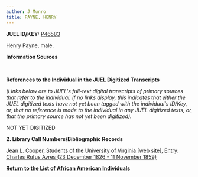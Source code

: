 ```yaml
---
author: J Munro
title: PAYNE, HENRY
---
```

**JUEL ID/KEY:** [P46583](http://juel.iath.virginia.edu/public_person?person=46583 "P46583")

Henry Payne, male. 

**Information Sources**

 [](http://search.lib.virginia.edu/catalog/u3929345)

**References to the Individual in the JUEL Digitized Transcripts**

_(Links below are to JUEL's full-text digital transcripts of primary sources that refer to the individual. If no links display, this indicates that either the JUEL digitized texts have not yet been tagged with the individual's ID/Key, or, that no reference is made to the individual in any JUEL digitized texts, or, that the primary source has not yet been digitized)._  

NOT YET DIGITIZED

**2\. Library Call Numbers/Bibliographic Records**

[Jean L. Cooper, Students of the University of Virginia \[web site\], Entry: Charles Rufus Ayres (23 December 1826 - 11 November 1859)](https://uvastudents.wordpress.com/2013/09/07/charles-rufus-ayres-23-dec-1826-11-nov-1859/ "Jean L. Cooper, Students of the University of Virginia")

**[Return to the List of African American Individuals](http://juel.iath.virginia.edu/node/367 "Return to the List of African-American Individuals")**

 **[](http://juel.iath.virginia.edu/node/367 "Return to the List of African-American Individuals")**